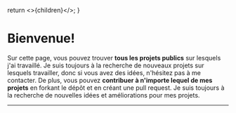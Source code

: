 
  return <>{children}</>;
}

# Bienvenue!

Sur cette page, vous pouvez trouver **tous les projets publics** sur lesquels j'ai travaillé. Je suis toujours à la recherche de nouveaux projets sur lesquels travailler, donc si vous avez des idées, n'hésitez pas à me contacter. De plus, vous pouvez **contribuer à n'importe lequel de mes projets** en forkant le dépôt et en créant une pull request. Je suis toujours à la recherche de nouvelles idées et améliorations pour mes projets.

---
